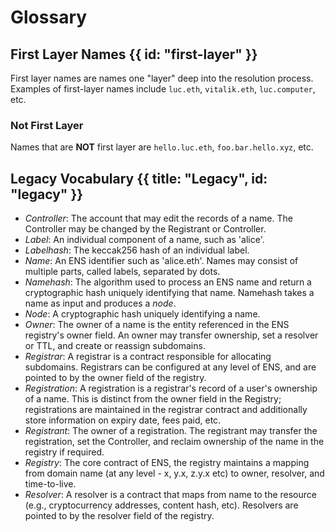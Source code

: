 
# Glossary

<WIP />

## First Layer Names {{ id: "first-layer" }}

First layer names are names one "layer" deep into the resolution process. Examples of first-layer names include `luc.eth`, `vitalik.eth`, `luc.computer`, etc.

### Not First Layer
Names that are **NOT** first layer are `hello.luc.eth`, `foo.bar.hello.xyz`, etc.

## Legacy Vocabulary {{ title: "Legacy", id: "legacy" }}

* _Controller_: The account that may edit the records of a name. The Controller may be changed by the Registrant or Controller.
* _Label_: An individual component of a name, such as 'alice'.
* _Labelhash_: The keccak256 hash of an individual label.
* _Name_: An ENS identifier such as 'alice.eth'. Names may consist of multiple parts, called labels, separated by dots.
* _Namehash_: The algorithm used to process an ENS name and return a cryptographic hash uniquely identifying that name. Namehash takes a name as input and produces a _node_.
* _Node_: A cryptographic hash uniquely identifying a name.
* _Owner_: The owner of a name is the entity referenced in the ENS registry's owner field. An owner may transfer ownership, set a resolver or TTL, and create or reassign subdomains.
* _Registrar_: A registrar is a contract responsible for allocating subdomains. Registrars can be configured at any level of ENS, and are pointed to by the owner field of the registry.
* _Registration_: A registration is a registrar's record of a user's ownership of a name. This is distinct from the owner field in the Registry; registrations are maintained in the registrar contract and additionally store information on expiry date, fees paid, etc.
* _Registrant_: The owner of a registration. The registrant may transfer the registration, set the Controller, and reclaim ownership of the name in the registry if required.
* _Registry_: The core contract of ENS, the registry maintains a mapping from domain name (at any level - x, y.x, z.y.x etc) to owner, resolver, and time-to-live.
* _Resolver_: A resolver is a contract that maps from name to the resource (e.g., cryptocurrency addresses, content hash, etc). Resolvers are pointed to by the resolver field of the registry.